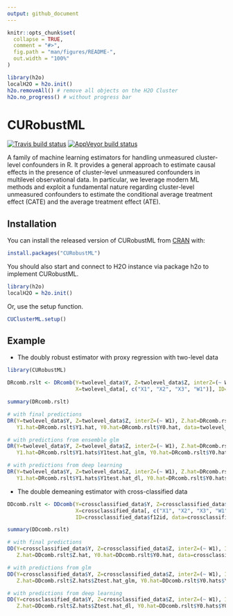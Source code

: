 ```yaml
---
output: github_document
---
```


<!-- README.md is generated from README.Rmd. Please edit that file -->

```r
knitr::opts_chunk$set(
  collapse = TRUE,
  comment = "#>",
  fig.path = "man/figures/README-",
  out.width = "100%"
)

library(h2o)
localH2O = h2o.init()
h2o.removeAll() # remove all objects on the H2O Cluster
h2o.no_progress() # without progress bar
```

# CURobustML

<!-- badges: start -->
[![Travis build status](https://travis-ci.com/youmisuk/CURobustML.svg?branch=master)](https://travis-ci.com/youmisuk/CURobustML)
[![AppVeyor build status](https://ci.appveyor.com/api/projects/status/github/youmisuk/CURobustML?branch=master&svg=true)](https://ci.appveyor.com/project/youmisuk/CURobustML)
<!-- badges: end -->

A family of machine learning estimators for handling unmeasured cluster-level confounders in R. It provides a general approach to estimate causal effects in the presence of cluster-level unmeasured confounders in multilevel observational data. In particular, we leverage modern ML methods and exploit a fundamental nature regarding cluster-level unmeasured confounders to estimate the conditional average treatment effect (CATE) and the average treatment effect (ATE).

## Installation

You can install the released version of CURobustML from [CRAN](https://CRAN.R-project.org) with:

``` r
install.packages("CURobustML")
```

You should also start and connect to H2O instance via package h2o to implement CURobustML. 

```r
library(h2o)
localH2O = h2o.init()
```

Or, use the setup function.

```r
CUClusterML.setup()
```


## Example

- The doubly robust estimator with proxy regression with two-level data

```r
library(CURobustML)

DRcomb.rslt <- DRcomb(Y=twolevel_data$Y, Z=twolevel_data$Z, interZ=(~ W1),
                      X=twolevel_data[, c("X1", "X2", "X3", "W1")], ID=twolevel_data$id, data=twolevel_data)

summary(DRcomb.rslt)

# with final predictions
DR(Y=twolevel_data$Y, Z=twolevel_data$Z, interZ=(~ W1), Z.hat=DRcomb.rslt$Z.hat,
   Y1.hat=DRcomb.rslt$Y1.hat, Y0.hat=DRcomb.rslt$Y0.hat, data=twolevel_data)

# with predictions from ensemble glm
DR(Y=twolevel_data$Y, Z=twolevel_data$Z, interZ=(~ W1), Z.hat=DRcomb.rslt$Z.hats$Ztest.hat_glm,
   Y1.hat=DRcomb.rslt$Y1.hats$Y1test.hat_glm, Y0.hat=DRcomb.rslt$Y0.hats$Y0test.hat_glm, data=twolevel_data)

# with predictions from deep learning
DR(Y=twolevel_data$Y, Z=twolevel_data$Z, interZ=(~ W1), Z.hat=DRcomb.rslt$Z.hats$Ztest.hat_dl,
   Y1.hat=DRcomb.rslt$Y1.hats$Y1test.hat_dl, Y0.hat=DRcomb.rslt$Y0.hats$Y0test.hat_dl, data=twolevel_data)
```

- The double demeaning estimator with cross-classified data

```r
DDcomb.rslt <- DDcomb(Y=crossclassified_data$Y, Z=crossclassified_data$Z, interZ=(~ W1),
                      X=crossclassified_data[, c("X1", "X2", "X3", "W1", "Q1")],
                      ID=crossclassified_data$f12id, data=crossclassified_data)

summary(DDcomb.rslt)

# with final predictions
DD(Y=crossclassified_data$Y, Z=crossclassified_data$Z, interZ=(~ W1), ID=crossclassified_data$f12id,
   Z.hat=DDcomb.rslt$Z.hat, Y0.hat=DDcomb.rslt$Y0.hat, data=crossclassified_data)

# with predictions from glm
DD(Y=crossclassified_data$Y, Z=crossclassified_data$Z, interZ=(~ W1), ID=crossclassified_data$f12id,
   Z.hat=DDcomb.rslt$Z.hats$Ztest.hat_glm, Y0.hat=DDcomb.rslt$Y0.hats$Y0test.hat_glm, data=crossclassified_data)

# with predictions from deep learning
DD(Y=crossclassified_data$Y, Z=crossclassified_data$Z, interZ=(~ W1), ID=crossclassified_data$f12id,
   Z.hat=DDcomb.rslt$Z.hats$Ztest.hat_dl, Y0.hat=DDcomb.rslt$Y0.hats$Y0test.hat_dl, data=crossclassified_data)
```
